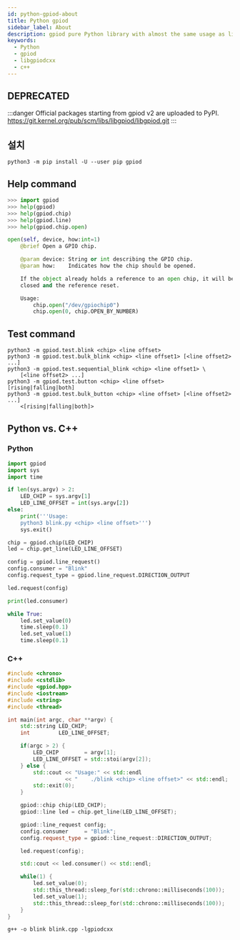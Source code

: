 ```yaml
---
id: python-gpiod-about
title: Python gpiod
sidebar_label: About
description: gpiod pure Python library with almost the same usage as libgpiodcxx
keywords:
  - Python
  - gpiod
  - libgpiodcxx
  - c++
---
```


## DEPRECATED

:::danger
Official packages starting from gpiod v2 are uploaded to PyPI.
https://git.kernel.org/pub/scm/libs/libgpiod/libgpiod.git
:::

## 설치

```shell
python3 -m pip install -U --user pip gpiod
```

## Help command

```python
>>> import gpiod
>>> help(gpiod)
>>> help(gpiod.chip)
>>> help(gpiod.line)
>>> help(gpiod.chip.open)

open(self, device, how:int=1)
    @brief Open a GPIO chip.

    @param device: String or int describing the GPIO chip.
    @param how:    Indicates how the chip should be opened.

    If the object already holds a reference to an open chip, it will be
    closed and the reference reset.

    Usage:
        chip.open("/dev/gpiochip0")
        chip.open(0, chip.OPEN_BY_NUMBER)
```

## Test command

```shell
python3 -m gpiod.test.blink <chip> <line offset>
python3 -m gpiod.test.bulk_blink <chip> <line offset1> [<line offset2> ...]
python3 -m gpiod.test.sequential_blink <chip> <line offset1> \
    [<line offset2> ...]
python3 -m gpiod.test.button <chip> <line offset> [rising|falling|both]
python3 -m gpiod.test.bulk_button <chip> <line offset> [<line offset2> ...]
    <[rising|falling|both]>
```

## Python vs. C++

### Python

```python
import gpiod
import sys
import time

if len(sys.argv) > 2:
    LED_CHIP = sys.argv[1]
    LED_LINE_OFFSET = int(sys.argv[2])
else:
    print('''Usage:
    python3 blink.py <chip> <line offset>''')
    sys.exit()

chip = gpiod.chip(LED_CHIP)
led = chip.get_line(LED_LINE_OFFSET)

config = gpiod.line_request()
config.consumer = "Blink"
config.request_type = gpiod.line_request.DIRECTION_OUTPUT

led.request(config)

print(led.consumer)

while True:
    led.set_value(0)
    time.sleep(0.1)
    led.set_value(1)
    time.sleep(0.1)
```

### C++

```cpp title="blink.cpp"
#include <chrono>
#include <cstdlib>
#include <gpiod.hpp>
#include <iostream>
#include <string>
#include <thread>

int main(int argc, char **argv) {
    std::string LED_CHIP;
    int         LED_LINE_OFFSET;

    if(argc > 2) {
        LED_CHIP        = argv[1];
        LED_LINE_OFFSET = std::stoi(argv[2]);
    } else {
        std::cout << "Usage:" << std::endl
                  << "    ./blink <chip> <line offset>" << std::endl;
        std::exit(0);
    }

    gpiod::chip chip(LED_CHIP);
    gpiod::line led = chip.get_line(LED_LINE_OFFSET);

    gpiod::line_request config;
    config.consumer     = "Blink";
    config.request_type = gpiod::line_request::DIRECTION_OUTPUT;

    led.request(config);

    std::cout << led.consumer() << std::endl;

    while(1) {
        led.set_value(0);
        std::this_thread::sleep_for(std::chrono::milliseconds(100));
        led.set_value(1);
        std::this_thread::sleep_for(std::chrono::milliseconds(100));
    }
}
```

```shell
g++ -o blink blink.cpp -lgpiodcxx
```
